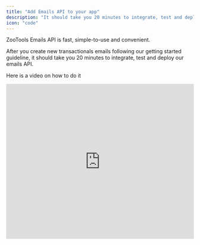 ```yaml
---
title: "Add Emails API to your app"
description: "It should take you 20 minutes to integrate, test and deploy our emails API."
icon: "code"
---
```


ZooTools Emails API is fast, simple-to-use and convenient.

After you create new transactionals emails following our getting started guideline, it should take you 20 minutes to integrate, test and deploy our emails API.

Here is a video on how to do it

<iframe
  width="100%"
  height="415"
  src="https://www.loom.com/share/e03e4c01a2d74554b439ee2c1846dc01"
  title="YouTube video player"
  frameborder="0"
  allow="accelerometer; autoplay; clipboard-write; encrypted-media; gyroscope; picture-in-picture; web-share"
  allowfullscreen
></iframe>
